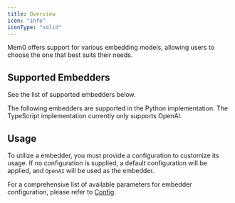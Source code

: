```yaml
---
title: Overview
icon: "info"
iconType: "solid"
---
```


<Snippet file="blank-notif.mdx" />

Mem0 offers support for various embedding models, allowing users to choose the one that best suits their needs.

## Supported Embedders

See the list of supported embedders below.

<Note>
  The following embedders are supported in the Python implementation. The TypeScript implementation currently only supports OpenAI.
</Note>

<CardGroup cols={4}>
  <Card title="OpenAI" href="/components/embedders/models/openai"></Card>
  <Card title="Azure OpenAI" href="/components/embedders/models/azure_openai"></Card>
  <Card title="Ollama" href="/components/embedders/models/ollama"></Card>
  <Card title="Hugging Face" href="/components/embedders/models/huggingface"></Card>
  <Card title="Gemini" href="/components/embedders/models/gemini"></Card>
  <Card title="Vertex AI" href="/components/embedders/models/vertexai"></Card>
  <Card title="Together" href="/components/embedders/models/together"></Card>
  <Card title="Nebius AI Studio" href="/components/embedders/models/nebius"></Card>
  <Card title="LM Studio" href="/components/embedders/models/lmstudio"></Card>
  <Card title="Langchain" href="/components/embedders/models/langchain"></Card>
  <Card title="AWS Bedrock" href="/components/embedders/models/aws_bedrock"></Card>
</CardGroup>

## Usage

To utilize a embedder, you must provide a configuration to customize its usage. If no configuration is supplied, a default configuration will be applied, and `OpenAI` will be used as the embedder.

For a comprehensive list of available parameters for embedder configuration, please refer to [Config](./config).
